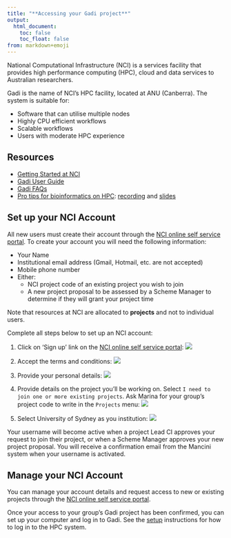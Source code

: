 ```yaml
---
title: "**Accessing your Gadi project**"
output:
  html_document:
    toc: false
    toc_float: false
from: markdown+emoji
---
```


National Computational Infrastructure (NCI) is a services facility that provides high performance computing (HPC), cloud and data services to Australian researchers.

Gadi is the name of NCI’s HPC facility, located at ANU (Canberra). The system is suitable for:

* Software that can utilise multiple nodes
* Highly CPU efficient workflows
* Scalable workflows
* Users with moderate HPC experience

## **Resources**

- [Getting Started at NCI](https://opus.nci.org.au/)
- [Gadi User Guide](https://opus.nci.org.au/display/Help/Gadi+User+Guide)
- [Gadi FAQs](https://opus.nci.org.au/pages/viewpage.action?pageId=236881318)
- [Pro tips for bioinformatics on HPC](https://www.biocommons.org.au/events/workflows-hpc): [recording](https://youtu.be/YKJDRXCmGMo) and [slides](https://zenodo.org/record/8008227)

## **Set up your NCI Account**

All new users must create their account through the [NCI online self service portal](https://my.nci.org.au/mancini/login?next=/mancini/). To create your account you will need the following information:

- Your Name
- Institutional email address (Gmail, Hotmail, etc. are not accepted)
- Mobile phone number
- Either:
  - NCI project code of an existing project you wish to join
  - A new project proposal to be assessed by a Scheme Manager to determine if they will grant your project time

Note that resources at NCI are allocated to **projects** and not to individual users.

Complete all steps below to set up an NCI account:

1. Click on 'Sign up' link on the [NCI online self service portal](https://my.nci.org.au/mancini/login?next=/mancini/): 
![](../fig/gadi_login.png)

2. Accept the terms and conditions: 
![](../fig/gadi_step1.png)

3. Provide your personal details: 
![](../fig/gadi_step2.png)

4. Provide details on the project you'll be working on. Select `I need to join one or more existing projects`. Ask Marina for your group's project code to write in the `Projects` menu: 
![](../fig/gadi_step3.png)

5. Select University of Sydney as you institution: 
![](../fig/gadi_step4.png)

Your username will become active when a project Lead CI approves your request to join their project, or when a Scheme Manager approves your new project proposal. You will receive a confirmation email from the Mancini system when your username is activated.

## **Manage your NCI Account**

You can manage your account details and request access to new or existing projects through the [NCI online self service portal](https://my.nci.org.au/mancini/login?next=/mancini/). 

Once your access to your group's Gadi project has been confirmed, you can set up your computer and log in to Gadi. See the [setup](../setup.qmd) instructions for how to log in to the HPC system. 